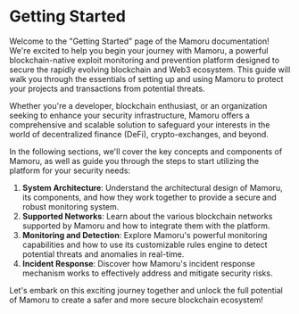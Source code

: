# Getting Started
Welcome to the "Getting Started" page of the Mamoru documentation! We're excited to help you begin your journey with Mamoru, a powerful blockchain-native exploit monitoring and prevention platform designed to secure the rapidly evolving blockchain and Web3 ecosystem. This guide will walk you through the essentials of setting up and using Mamoru to protect your projects and transactions from potential threats.

Whether you're a developer, blockchain enthusiast, or an organization seeking to enhance your security infrastructure, Mamoru offers a comprehensive and scalable solution to safeguard your interests in the world of decentralized finance (DeFi), crypto-exchanges, and beyond.

In the following sections, we'll cover the key concepts and components of Mamoru, as well as guide you through the steps to start utilizing the platform for your security needs:

1. **System Architecture**: Understand the architectural design of Mamoru, its components, and how they work together to provide a secure and robust monitoring system.
2. **Supported Networks**: Learn about the various blockchain networks supported by Mamoru and how to integrate them with the platform.
3. **Monitoring and Detection**: Explore Mamoru's powerful monitoring capabilities and how to use its customizable rules engine to detect potential threats and anomalies in real-time.
4. **Incident Response**: Discover how Mamoru's incident response mechanism works to effectively address and mitigate security risks.

Let's embark on this exciting journey together and unlock the full potential of Mamoru to create a safer and more secure blockchain ecosystem!
